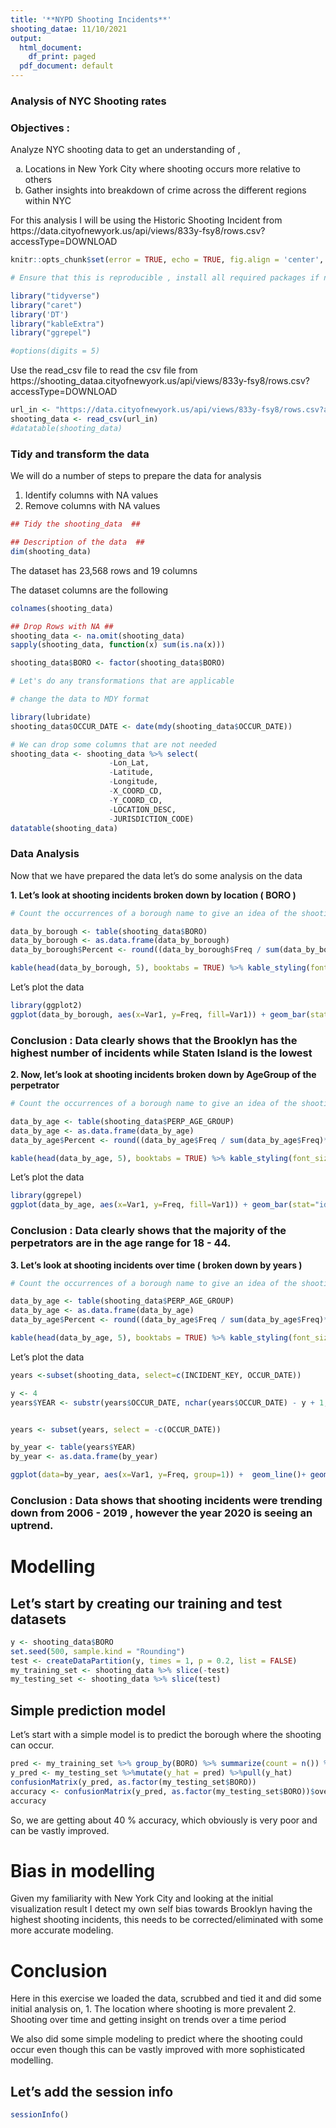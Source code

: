 ---
title: '**NYPD Shooting Incidents**'
shooting_datae: 11/10/2021
output:
  html_document:
    df_print: paged
  pdf_document: default
---

### Analysis of NYC Shooting rates
### Objectives : 

Analyze NYC shooting data  to get an understanding of ,

a. Locations in New York City where shooting occurs more relative to others 
b. Gather insights into breakdown of crime across the different regions within NYC

For this analysis I will be using the Historic Shooting Incident from https://data.cityofnewyork.us/api/views/833y-fsy8/rows.csv?accessType=DOWNLOAD

```{r setup, include=FALSE}
knitr::opts_chunk$set(error = TRUE, echo = TRUE, fig.align = 'center', cache = FALSE, cache.lazy = FALSE, message = FALSE, warning = FALSE, fig.pos = "h", error = FALSE, comment = NA)
```

```{r}
# Ensure that this is reproducible , install all required packages if not installed

library("tidyverse")
library("caret")
library('DT')
library("kableExtra")
library("ggrepel")
```

```{r echo = FALSE}
#options(digits = 5)
```

Use the read_csv file to read the csv file from https://shooting_dataa.cityofnewyork.us/api/views/833y-fsy8/rows.csv?accessType=DOWNLOAD

```{r DataSourcing}
url_in <- "https://data.cityofnewyork.us/api/views/833y-fsy8/rows.csv?accessType=DOWNLOAD"
shooting_data <- read_csv(url_in)
#datatable(shooting_data)
```

### Tidy and transform the data
We will do a number of steps to prepare the data for analysis 

1. Identify columns with NA values
2. Remove columns with NA values

```{r}
## Tidy the shooting_data  ##

## Description of the data  ##
dim(shooting_data)

```
The dataset has 23,568 rows and 19 columns


The dataset columns are the following
```{r}
colnames(shooting_data)

## Drop Rows with NA ##
shooting_data <- na.omit(shooting_data)
sapply(shooting_data, function(x) sum(is.na(x)))

shooting_data$BORO <- factor(shooting_data$BORO)
```

```{r}
# Let's do any transformations that are applicable

# change the data to MDY format 

library(lubridate)
shooting_data$OCCUR_DATE <- date(mdy(shooting_data$OCCUR_DATE))

# We can drop some columns that are not needed
shooting_data <- shooting_data %>% select(
                      -Lon_Lat,
                      -Latitude,
                      -Longitude,
                      -X_COORD_CD,
                      -Y_COORD_CD,
                      -LOCATION_DESC,
                      -JURISDICTION_CODE)
datatable(shooting_data)
```

### Data Analysis
Now that we have prepared the data let's do some analysis on the data

**1. Let's look at shooting incidents broken down by location ( BORO )**
```{r}
# Count the occurrences of a borough name to give an idea of the shooting rate in the borough.

data_by_borough <- table(shooting_data$BORO)
data_by_borough <- as.data.frame(data_by_borough)
data_by_borough$Percent <- round((data_by_borough$Freq / sum(data_by_borough$Freq)*100),2)

kable(head(data_by_borough, 5), booktabs = TRUE) %>% kable_styling(font_size = 10)
```

Let's plot the data
```{r}
library(ggplot2)
ggplot(data_by_borough, aes(x=Var1, y=Freq, fill=Var1)) + geom_bar(stat="identity") + geom_text_repel(data=data_by_borough, aes(label=Var1))

```


### Conclusion : Data clearly shows that the Brooklyn has the highest number of incidents while Staten Island is the lowest

**2. Now, let's look at shooting incidents broken down by AgeGroup of the perpetrator**
```{r}
# Count the occurrences of a borough name to give an idea of the shooting rate in the borough.

data_by_age <- table(shooting_data$PERP_AGE_GROUP)
data_by_age <- as.data.frame(data_by_age)
data_by_age$Percent <- round((data_by_age$Freq / sum(data_by_age$Freq)*100),2)

kable(head(data_by_age, 5), booktabs = TRUE) %>% kable_styling(font_size = 10)
```

Let's plot the data
```{r}
library(ggrepel)
ggplot(data_by_age, aes(x=Var1, y=Freq, fill=Var1)) + geom_bar(stat="identity") + geom_text_repel(data=data_by_age, aes(label=Var1))

```

### Conclusion : Data clearly shows that the majority of the perpetrators are in the age range for 18 - 44.

**3. Let's look at shooting incidents over time ( broken down by years ) **
```{r}
# Count the occurrences of a borough name to give an idea of the shooting rate in the borough.

data_by_age <- table(shooting_data$PERP_AGE_GROUP)
data_by_age <- as.data.frame(data_by_age)
data_by_age$Percent <- round((data_by_age$Freq / sum(data_by_age$Freq)*100),2)

kable(head(data_by_age, 5), booktabs = TRUE) %>% kable_styling(font_size = 10)
```

Let's plot the data
```{r}
years <-subset(shooting_data, select=c(INCIDENT_KEY, OCCUR_DATE))

y <- 4                                
years$YEAR <- substr(years$OCCUR_DATE, nchar(years$OCCUR_DATE) - y + 1, nchar(years$OCCUR_DATE)) 


years <- subset(years, select = -c(OCCUR_DATE))

by_year <- table(years$YEAR)
by_year <- as.data.frame(by_year)

ggplot(data=by_year, aes(x=Var1, y=Freq, group=1)) +  geom_line()+ geom_point()+ theme(axis.text.x = element_text(angle = 90, hjust = 1))
```

### Conclusion : Data shows that shooting incidents were trending down from 2006 - 2019 , however the year 2020 is seeing an uptrend.

\newpage
# Modelling 

## Let's start by creating our training and test datasets
```{r}
y <- shooting_data$BORO
set.seed(500, sample.kind = "Rounding")
test <- createDataPartition(y, times = 1, p = 0.2, list = FALSE)
my_training_set <- shooting_data %>% slice(-test)
my_testing_set <- shooting_data %>% slice(test)
```

## Simple prediction model

Let's start with a simple model is to  predict the borough where the shooting can occur. 


```{r }
pred <- my_training_set %>% group_by(BORO) %>% summarize(count = n()) %>% filter(count == max(count)) %>% pull(BORO)
y_pred <- my_testing_set %>%mutate(y_hat = pred) %>%pull(y_hat)
confusionMatrix(y_pred, as.factor(my_testing_set$BORO))
accuracy <- confusionMatrix(y_pred, as.factor(my_testing_set$BORO))$overall["Accuracy"]
accuracy
```

So, we are getting about 40 % accuracy, which obviously is very poor and can be vastly improved.



# Bias in modelling 
Given my familiarity with New York City and looking at the initial visualization result I detect my own self bias towards Brooklyn having the highest shooting incidents, this needs to be corrected/eliminated with some more accurate modeling.

# Conclusion

Here in this exercise we loaded the data, scrubbed and tied it and did some initial analysis on,
1. The location where shooting is more prevalent
2. Shooting over time and getting insight on trends over a time period

We also did some simple modeling to predict where the shooting could occur even though this can be vastly improved with more sophisticated modelling.


## Let's add the session info

```{r }
sessionInfo()
```